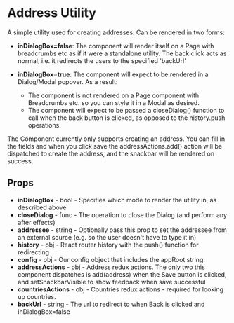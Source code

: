 # Address Utility
A simple utility used for creating addresses.
Can be rendered in two forms:

* <b>inDialogBox=false</b>: The component will render itself on a Page with breadcrumbs etc as if it were a standalone utility. The back click acts as normal, i.e. it redirects the users to the specified 'backUrl'
* <b>inDialogBox=true</b>: The component will expect to be rendered in a Dialog/Modal popover. As a result:

  * The component is not rendered on a Page component with Breadcrumbs etc. so you can style it in a Modal as desired.
  * The component will expect to be passed a closeDialog() function to call when the back button is clicked, as opposed to the history.push operations. 

The Component currently only supports creating an address. You can fill in the fields and when you click save the addressActions.add() action will be dispatched to create the address, and the snackbar will be rendered on success.

## Props
* <b>inDialogBox</b> - bool - Specifies which mode to render the utility in, as described above
* <b>closeDialog</b> - func - The operation to close the Dialog (and perform any after effects)
* <b>addressee</b> - string - Optionally pass this prop to set the addressee from an external source (e.g. so the user doesn't have to type it in) 
* <b>history</b> - obj - React router history with the push() function for redirecting
* <b>config</b> - obj - Our config object that includes the appRoot string.
* <b>addressActions</b> - obj - Address redux actions. The only two this component dispatches is add(address) when the Save button is clicked, and setSnackbarVisible to show feedback when save successful
* <b>countriesActions</b>  - obj - Countries redux actions - required for looking up countries. 
* <b>backUrl</b> - string - The url to redirect to when Back is clicked and inDialogBox=false
